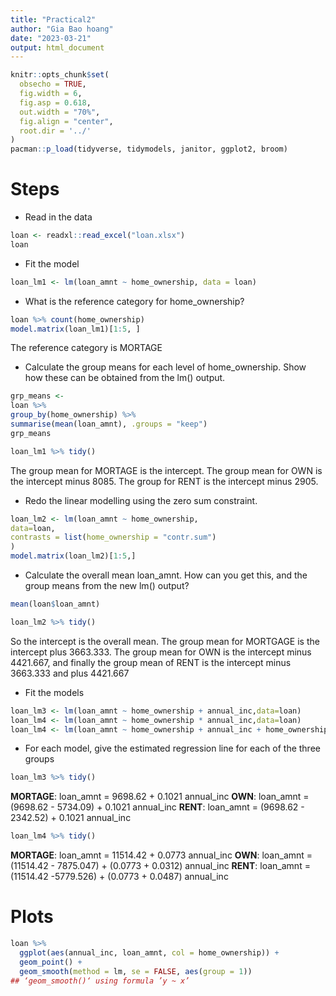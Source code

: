 ```yaml
---
title: "Practical2"
author: "Gia Bao hoang"
date: "2023-03-21"
output: html_document
---
```


```r
knitr::opts_chunk$set(
  obsecho = TRUE, 
  fig.width = 6, 
  fig.asp = 0.618, 
  out.width = "70%",
  fig.align = "center", 
  root.dir = '../'
)
pacman::p_load(tidyverse, tidymodels, janitor, ggplot2, broom)
```

# Steps

- Read in the data
```r
loan <- readxl::read_excel("loan.xlsx")
loan
```
- Fit the model
```r
loan_lm1 <- lm(loan_amnt ~ home_ownership, data = loan)
```

- What is the reference category for home_ownership?
```r
loan %>% count(home_ownership)
model.matrix(loan_lm1)[1:5, ]
```
The reference category is MORTAGE

- Calculate the group means for each level of home_ownership. Show how these can be obtained from the lm() output.
```r
grp_means <-
loan %>%
group_by(home_ownership) %>%
summarise(mean(loan_amnt), .groups = "keep")
grp_means
```
```r
loan_lm1 %>% tidy()
```
The group mean for MORTAGE is the intercept. The group mean for OWN is the intercept minus 8085. The group for RENT is the intercept minus 2905.

- Redo the linear modelling using the zero sum constraint.
```r
loan_lm2 <- lm(loan_amnt ~ home_ownership,
data=loan,
contrasts = list(home_ownership = "contr.sum")
)
model.matrix(loan_lm2)[1:5,]
```
- Calculate the overall mean loan_amnt. How can you get this, and the group means from the new lm() output?
```r
mean(loan$loan_amnt)
```
```r
loan_lm2 %>% tidy()
```
So the intercept is the overall mean. The group mean for MORTGAGE is the intercept plus 3663.333. The group mean for OWN is the intercept minus 4421.667, and finally the group mean of RENT is the intercept minus 3663.333 and plus 4421.667

- Fit the models
```r
loan_lm3 <- lm(loan_amnt ~ home_ownership + annual_inc,data=loan)
loan_lm4 <- lm(loan_amnt ~ home_ownership * annual_inc,data=loan)
loan_lm4 <- lm(loan_amnt ~ home_ownership + annual_inc + home_ownership:annual_inc,data=loan)
```

- For each model, give the estimated regression line for each of the three groups
```r
loan_lm3 %>% tidy()
```

**MORTAGE**: loan_amnt = 9698.62 + 0.1021 annual_inc
**OWN**: loan_amnt = (9698.62 - 5734.09) + 0.1021 annual_inc
**RENT**: loan_amnt = (9698.62 - 2342.52) + 0.1021 annual_inc

```r
loan_lm4 %>% tidy()
```

**MORTAGE**: loan_amnt = 11514.42 + 0.0773 annual_inc
**OWN**: loan_amnt = (11514.42 - 7875.047) + (0.0773 + 0.0312) annual_inc
**RENT**: loan_amnt = (11514.42 -5779.526) + (0.0773 + 0.0487) annual_inc

# Plots
```r
loan %>%
  ggplot(aes(annual_inc, loan_amnt, col = home_ownership)) +
  geom_point() +
  geom_smooth(method = lm, se = FALSE, aes(group = 1))
## ‘geom_smooth()‘ using formula ’y ~ x’
```





